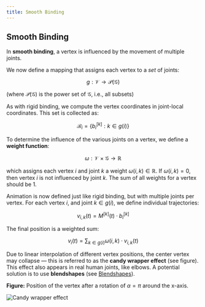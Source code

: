 ```yaml
---
title: Smooth Binding
---
```


## Smooth Binding

In **smooth binding**, a vertex is influenced by the movement of multiple joints.

We now define a mapping that assigns each vertex to a *set* of joints:

$$
g: \mathcal{V} \rightarrow \mathcal{P}(\mathcal{G})
$$

(where $\mathcal{P}(\mathcal{G})$ is the power set of $\mathcal{G}$, i.e., all subsets)

As with rigid binding, we compute the vertex coordinates in joint-local coordinates. This set is collected as:

$$
\mathcal{B}_i = \{ b_i^{[k]} : k \in g(i) \}
$$

To determine the influence of the various joints on a vertex, we define a **weight function**:

$$
\omega : \mathcal{V} \times \mathcal{G} \rightarrow \mathbb{R}
$$

which assigns each vertex $i$ and joint $k$ a weight $\omega(i, k) \in \mathbb{R}$.
If $\omega(i, k) = 0$, then vertex $i$ is not influenced by joint $k$. The sum of all weights for a vertex should be 1.

Animation is now defined just like rigid binding, but with multiple joints per vertex. For each vertex $i$, and joint $k \in g(i)$, we define individual trajectories:

$$
v_{i,k}(t) = M^{[k]}(t) \cdot b_i^{[k]}
$$

The final position is a weighted sum:

$$
v_i(t) = \sum_{k \in g(i)} \omega(i, k) \cdot v_{i,k}(t)
$$


Due to linear interpolation of different vertex positions, the center vertex may collapse — this is referred to as the **candy wrapper effect** (see figure). This effect also appears in real human joints, like elbows. A potential solution is to use **blendshapes** (see [Blendshapes](/docs/blendshapes/definition)).


**Figure:**
Position of the vertex after a rotation of $\alpha = \pi$ around the x-axis.

![Candy wrapper effect](/docs/candy.png)
